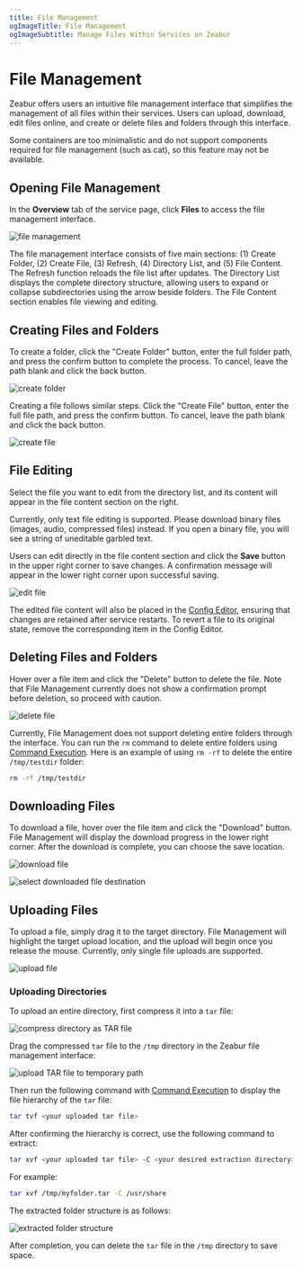 ```yaml
---
title: File Management
ogImageTitle: File Management
ogImageSubtitle: Manage Files Within Services on Zeabur
---
```



# File Management

<WorkingInProgress />

Zeabur offers users an intuitive file management interface that simplifies the management of all files within their services. Users can upload, download, edit files online, and create or delete files and folders through this interface.

<Callout type="warning">
  Some containers are too minimalistic and do not support components required for file management (such as cat), so this feature may not be available.
</Callout>

## Opening File Management

In the **Overview** tab of the service page, click **Files** to access the file management interface.

![file management](/data-management/file-management/file-management.png)

The file management interface consists of five main sections: (1) Create Folder, (2) Create File, (3) Refresh, (4) Directory List, and (5) File Content. The Refresh function reloads the file list after updates. The Directory List displays the complete directory structure, allowing users to expand or collapse subdirectories using the arrow beside folders. The File Content section enables file viewing and editing.

## Creating Files and Folders

To create a folder, click the "Create Folder" button, enter the full folder path, and press the confirm button to complete the process. To cancel, leave the path blank and click the back button.

![create folder](/data-management/file-management/create-folder.png)

Creating a file follows similar steps. Click the "Create File" button, enter the full file path, and press the confirm button. To cancel, leave the path blank and click the back button.

![create file](/data-management/file-management/create-file.png)

## File Editing

Select the file you want to edit from the directory list, and its content will appear in the file content section on the right.

<Callout type="info">
  Currently, only text file editing is supported. Please download binary files (images, audio, compressed files) instead. If you open a binary file, you will see a string of uneditable garbled text.
</Callout>

Users can edit directly in the file content section and click the **Save** button in the upper right corner to save changes. A confirmation message will appear in the lower right corner upon successful saving.

![edit file](/data-management/file-management/edit-file.png)

The edited file content will also be placed in the [Config Editor](/data-management/config-edit), ensuring that changes are retained after service restarts. To revert a file to its original state, remove the corresponding item in the Config Editor.

## Deleting Files and Folders

Hover over a file item and click the "Delete" button to delete the file. Note that File Management currently does not show a confirmation prompt before deletion, so proceed with caution.

![delete file](/data-management/file-management/delete-file.png)

Currently, File Management does not support deleting entire folders through the interface. You can run the `rm` command to delete entire folders using [Command Execution](/deploy/command-execution). Here is an example of using `rm -rf` to delete the entire `/tmp/testdir` folder:

```bash
rm -rf /tmp/testdir
```

## Downloading Files

To download a file, hover over the file item and click the "Download" button. File Management will display the download progress in the lower right corner. After the download is complete, you can choose the save location.

![download file](/data-management/file-management/download-file.png)

![select downloaded file destination](/data-management/file-management/download-select-destination.png)

## Uploading Files

To upload a file, simply drag it to the target directory. File Management will highlight the target upload location, and the upload will begin once you release the mouse. Currently, only single file uploads are supported.

![upload file](/data-management/file-management/upload.png)

### Uploading Directories

To upload an entire directory, first compress it into a `tar` file:

![compress directory as TAR file](/data-management/file-management/compress-as-tar.png)

Drag the compressed `tar` file to the `/tmp` directory in the Zeabur file management interface:

![upload TAR file to temporary path](/data-management/file-management/upload-tar-file.png)

Then run the following command with [Command Execution](/deploy/command-execution) to display the file hierarchy of the `tar` file:

```bash
tar tvf <your uploaded tar file>
```

After confirming the hierarchy is correct, use the following command to extract:

```bash
tar xvf <your uploaded tar file> -C <your desired extraction directory>
```

For example:

```bash
tar xvf /tmp/myfolder.tar -C /usr/share
```

The extracted folder structure is as follows:

![extracted folder structure](/data-management/file-management/extracted-folder-structure.png)

After completion, you can delete the `tar` file in the `/tmp` directory to save space.
